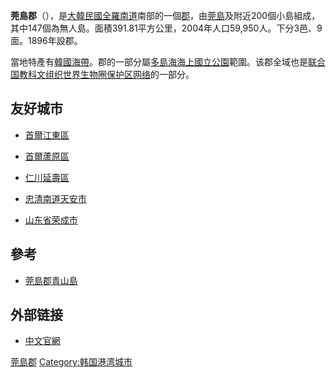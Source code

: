 {{Infobox Korean settlement
| title       = 莞島郡
| settype     = [[韓國行政區劃|郡]]
| flag        = Flag of Wando.svg
| img         = Wandogun.jpg
| imgcaption  = 莞島郡的主島[[莞島|莞島]]
| hangul        = 완도군
| hanja         = 莞島郡
| rr            = Wando-gun
| mr            = Wando-gun
| area_km2      = 391.81
| pop           = 59950
|popnote=
| popyear     = 2004年
| gov         = 莞島郡政府
| mayor       = {{link-ko|申宇撤|신우철 (1953년)}}{{small|（{{MPK}}）}}
| divs        = 3邑、9面
| region      = [[全羅南道|全羅南道]]
| dialect     = {{link-en|全羅方言|Jeolla dialect}}
| map         = South Jeolla-Wando.svg
| mapwidth    = 
| mapcaption  = 莞島郡在韓國及全羅南道的位置
| tree        = 山茶樹
| flower      = [[山茶花|山茶花]]
| bird        = [[海鷗|海鷗]]
}}
'''莞島郡'''（{{kor|諺=완도군|漢=莞島郡|羅=Wando gun|f=y}}），是[[大韓民國|大韓民國]][[全羅南道|全羅南道]]南部的一個[[郡|郡]]，由[[莞島|莞島]]及附近200個小島組成，其中147個為無人島。面積391.81平方公里，2004年人口59,950人。下分3邑、9面。1896年設郡。

當地特產有[[韓國海帶|韓國海帶]]。郡的一部分屬[[多島海海上國立公園|多島海海上國立公園]]範圍。该郡全域也是[[联合国教科文组织|联合国教科文组织]][[世界生物圈保护区网络|世界生物圈保护区网络]]的一部分。

== 友好城市 ==
* {{KOR}}[[首爾|首爾]][[江東區_(首爾)|江東區]]
* {{KOR}}[[首爾|首爾]][[蘆原區|蘆原區]]
* {{KOR}}[[仁川|仁川]][[延壽區|延壽區]]
* {{KOR}}[[忠清南道|忠清南道]][[天安市|天安市]]
* {{CHN}}[[山东省|山东省]][[荣成市|荣成市]]

==參考==
*[https://big5chinese.visitkorea.or.kr/cht/ATT/3_2_view.jsp?cid=332867   莞島郡青山島] {{Wayback|url=https://big5chinese.visitkorea.or.kr/cht/ATT/3_2_view.jsp?cid=332867 |date=20200507172945 }}

==外部链接==
* [http://www.wando.go.kr/ch 中文官網] {{Wayback|url=http://www.wando.go.kr/ch |date=20200805015841 }}
{{全羅南道行政區劃}}

{{DEFAULTSORT:Wando-gun}}
[[Category:莞島郡|]]
[[Category:韩国港湾城市|Category:韩国港湾城市]]